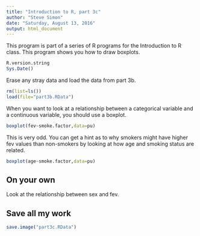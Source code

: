 ```yaml
---
title: "Introduction to R, part 3c"
author: "Steve Simon"
date: "Saturday, August 13, 2016"
output: html_document
---
```


This program is part of a series of R programs for the Introduction to R class. This program shows you how to draw boxplots.

```r
R.version.string
Sys.Date()
```

Erase any stray data and load the data from part 3b.

```r
rm(list=ls())
load(file="part3b.RData")
```

When you want to look at a relationship between a categorical variable and a continuous variable, you should use a boxplot.

```r
boxplot(fev~smoke.factor,data=pu)
```

This is very odd. You can get a hint as to why smokers might have higher fev values than non-smokers by looking at how age and smoking status are related.

```r
boxplot(age~smoke.factor,data=pu)
```


## On your own

Look at the relationship between sex and fev.

## Save all my work

```r
save.image("part3c.RData")
```

